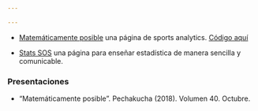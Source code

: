```yaml
---

---
```


- [Matemáticamente posible](https://www.facebook.com/matematicamenteposible/) una página de sports analytics. [Código aquí](https://github.com/jsaraviadrago/Mate-posible)

- [Stats SOS](https://statssos.net/) una página para enseñar estadística de manera sencilla y comunicable.

### Presentaciones 

- "Matemáticamente posible". Pechakucha (2018). Volumen 40. Octubre.